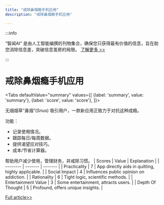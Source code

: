```yaml
---
title: "戒除鼻烟瘾手机应用"
description: "戒除鼻烟瘾手机应用"

---
```



:::info

“智闻AI“ 是由人工智能编撰的刊物集合，确保您只获得最有价值的信息，旨在助您消除信息差，突破信息茧房的局限。  [了解更多 >>](/)

:::

# 戒除鼻烟瘾手机应用


<Tabs
	defaultValue="summary"
	values={[
	{label: 'summary', value: 'summary'},
	{label: 'score', value: 'score'},
]}>
<TabItem value="summary">


无烟烟草“鼻烟”(Snus) 吸引用户，一款新应用正致力于对抗这种成瘾。

功能：
- 记录使用情况。
- 跟踪每日/每周数据。
- 提供渴望应对技巧。
- 成本/节省计算器。

帮助用户减少使用，管理财务，并戒除习惯。
</TabItem>
<TabItem value="score">
	| Scores     | Value   | Explanation |
	| -------- | ------- | ------- |
	| Practicality  | 7    | App directly aids in quitting, highly applicable.    |
	| Social Impact | 4     | Influences public opinion on addiction.    |
	| Rationality    | 6    | Tight logic, scientific methods.    |
	| Entertainment Value    | 3    | Some entertainment, attracts users.    |
	| Depth Of Thought    | 5    | Profound, offers unique insights.    |
</TabItem>
</Tabs>

[Full article>>](https://www.producthunt.com/posts/quit-snus-addiction-mobile-app)
